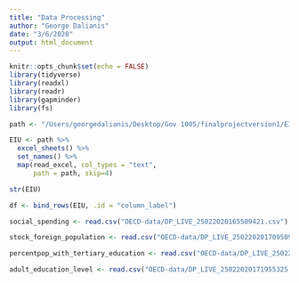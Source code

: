 ```yaml
---
title: "Data Processing"
author: "George Dalianis"
date: "3/6/2020"
output: html_document
---
```


```r
knitr::opts_chunk$set(echo = FALSE)
library(tidyverse)
library(readxl)
library(readr)
library(gapminder)
library(fs)
```

```r
path <- "/Users/georgedalianis/Desktop/Gov 1005/finalprojectversion1/EIU-data/EIU_DataBySeries_20200228194092.xlsx"

EIU <- path %>%
  excel_sheets() %>%
  set_names() %>%
  map(read_excel, col_types = "text",
      path = path, skip=4)

str(EIU)

df <- bind_rows(EIU, .id = "column_label")

social_spending <- read.csv("OECD-data/DP_LIVE_25022020165509421.csv")

stock_foreign_population <- read.csv("OECD-data/DP_LIVE_25022020170950983.csv")

percentpop_with_tertiary_education <- read.csv("OECD-data/DP_LIVE_25022020171724289.csv")

adult_education_level <- read.csv("OECD-data/DP_LIVE_25022020171955325.csv")
```

